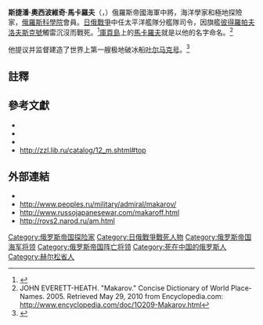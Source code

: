{{Infobox Military Person
|name= '''斯捷潘·奧西波維奇·馬卡洛夫''' 
|birth_date= {{birthdate|1849|1|8}}
|birth_place= {{flag|Russian Empire}}[[赫爾松省|赫爾松省]][[尼古拉耶夫_(烏克蘭)|尼古拉耶夫]]（位於今[[烏克蘭|烏克蘭]][[尼古拉耶夫州|尼古拉耶夫州]]）
|death_date= {{Death date and age|1904|4|13|1849|1|8}}
|death_place= {{flagicon|Russian Empire}} [[关东州|关东州]][[旅顺港|亞瑟港]]外海
|image=[[Image:SO_Makarov_01.jpg|200px]]
|caption=
|nickname=
|allegiance = {{flag|Russian Empire}}
|branch = {{flagicon|Russian Empire|naval}} [[俄羅斯帝國海軍|俄羅斯帝國海軍]]
|serviceyears=1863年－1904年
|rank=[[海軍中將|海軍中將]] 
|commands=[[太平洋舰队_(俄罗斯)|俄羅斯太平洋艦隊]]
|battles=[[俄土戰爭_(1877年-1878年)|俄土戰爭]]<br>[[日俄戰爭|日俄戰爭]]
|awards=[[聖喬治勳章|聖喬治勳章]]
|laterwork=
|portrayedby=
}}
'''斯捷潘·奧西波維奇·馬卡羅夫'''（{{lang-ru|Степа́н О́сипович Мака́ров}}，{{bd|1849年|1月8日|1904年|4月13日 }}）俄羅斯帝國海軍中將，海洋學家和極地探險家，[[俄羅斯科學院|俄羅斯科學院]]會員。[[日俄戰爭|日俄戰爭]]中任太平洋艦隊分艦隊司令，因旗艦[[彼得罗巴甫洛夫斯克号战列舰_(1894年)|彼得羅帕夫洛夫斯克號]]觸雷沉沒而戰死。<ref>{{Cite web|title=中國尚未批准搜尋彼得羅帕夫洛夫斯克號裝甲艦 |work=Sputnik |date=2008年7月28日 |url=http://big5.sputniknews.cn/russia_china_relations/20080728/42215254.html |archiveurl=https://web.archive.org/web/20150926074236/http://big5.sputniknews.cn/russia_china_relations/20080728/42215254.html |archivedate=2015-09-26 |deadurl=bot: unknown }}</ref>[[庫頁島|庫頁島]]上的[[馬卡羅夫|馬卡羅夫]]就是以他的名字命名。<ref>JOHN EVERETT-HEATH. "Makarov." Concise Dictionary of World Place-Names. 2005. Retrieved May 29, 2010 from Encyclopedia.com: http://www.encyclopedia.com/doc/1O209-Makarov.html</ref>

他提议并监督建造了世界上第一艘极地破冰船[[叶尔马克号|叶尔马克号]]。<ref>{{cite web |title=1898年10月29日，世界上第一艘破冰船下水|url=http://tsrus.cn/articles/2012/10/29/18357.html |website=透视俄罗斯|date=2012年10月29日}}</ref>
==註釋==
{{reflist}}

==參考文獻==
{{refbegin}}
* {{ВТ-ЭСБЕ|Макаров Степан Осипович}}
* {{lang|ru|''Степанов А.'' Адмирал Макаров в Порт-Артуре: повесть / Степанов А. — Владивосток: Примиздат, 1948. — 149 с.}}
* {{lang|ru|''Степанов А.'' Порт-Артур: роман}}
* http://zzl.lib.ru/catalog/12_m.shtml#top {{Wayback|url=http://zzl.lib.ru/catalog/12_m.shtml#top |date=20210129001333 }}
{{refend}}

==外部連結==
{{Commons|Category:Stepan Osipovich Makarov}}
* [https://web.archive.org/web/20050328002438/http://hronos.km.ru/biograf/makarov.html {{lang|ru|Адмирал Макаров}}]
* http://www.peoples.ru/military/admiral/makarov/ {{Wayback|url=http://www.peoples.ru/military/admiral/makarov/ |date=20201030170112 }}
* http://www.russojapanesewar.com/makaroff.html {{Wayback|url=http://www.russojapanesewar.com/makaroff.html |date=20160424125924 }} {{en icon}}
* http://rovs2.narod.ru/am.html {{Wayback|url=http://rovs2.narod.ru/am.html |date=20190814162736 }}

{{Authority control}}
[[Category:俄罗斯帝国探险家|Category:俄罗斯帝国探险家]]
[[Category:日俄戰爭戰死人物|Category:日俄戰爭戰死人物]]
[[Category:俄罗斯帝国海军将领|Category:俄罗斯帝国海军将领]]
[[Category:俄罗斯帝国阵亡将领|Category:俄罗斯帝国阵亡将领]]
[[Category:死在中国的俄罗斯人|Category:死在中国的俄罗斯人]]
[[Category:赫尔松省人|Category:赫尔松省人]]